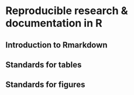 # Reproducible research & documentation in R

## Introduction to Rmarkdown
## Standards for tables
## Standards for figures



